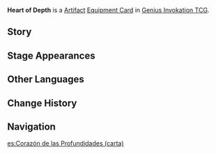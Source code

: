 {{About|the [[Genius Invokation TCG]] Equipment Card|the [[Artifact Set]]|Heart of Depth}}
{{Genius Invokation TCG Infobox
|title     = Heart of Depth
|id        = 312202
|image     = Heart of Depth Equipment Card.png
|type      = Equipment Card
|group     = Artifact
|effect    = '''When the character uses a Skill or equips a Talent:''' Spend 1 less {{Color|Hydro Die}}. (Once per Round)<br/ >'''Roll Phase:''' 2 of the starting Elemental Dice you roll are always guaranteed to be {{Color|Hydro Dice}}.
|matching  = 3
|source1   = {{Sold By}}
}}
'''Heart of Depth''' is a [[Artifact Card|Artifact]] [[Equipment Card]] in [[Genius Invokation TCG]].

==Story==
{{Description|"For all deaths are in vain. There is no saving those who indulge in the past."|title=Shipborne Afterthought: Heart of Depth}}

==Stage Appearances==
{{Genius Invokation TCG Stage Appearances}}

==Other Languages==
{{Transclude|Heart of Depth|Other Languages}}

==Change History==
{{Change History|3.3}}

==Navigation==
{{Genius Invokation TCG Navbox|Equipment Card}}

[[es:Corazón de las Profundidades (carta)]]